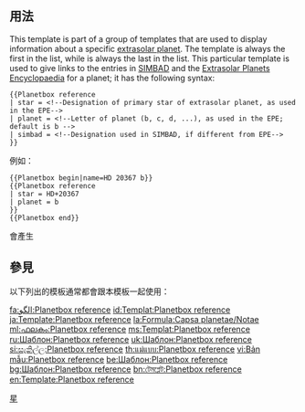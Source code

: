 <includeonly><!-- 在這裡加入模板的保護標識 --></includeonly><noinclude>{{template doc page viewed directly}}</noinclude>
<!-- 在本行下編輯模板說明 -->

== 用法 ==

This template is part of a group of templates that are used to display information about a specific [[extrasolar planet]].  The template {{tl|Planetbox begin}} is always the first in the list, while {{tl|Planetbox end}} is always the last in the list.  This particular template is used to give links to the entries in [[SIMBAD]] and the [[Extrasolar Planets Encyclopaedia]] for a planet; it has the following syntax:

<pre>{{Planetbox reference
| star = <!--Designation of primary star of extrasolar planet, as used in the EPE-->
| planet = <!--Letter of planet (b, c, d, ...), as used in the EPE; default is b -->
| simbad = <!--Designation used in SIMBAD, if different from EPE-->
}}
</pre>

例如：

<pre>{{Planetbox begin|name=HD 20367 b}}
{{Planetbox reference
| star = HD+20367
| planet = b
}}
{{Planetbox end}}</pre>

會產生

{{Planetbox begin|name=HD 20367 b}}
{{Planetbox reference
| star = HD+20367
| planet = b
}}
{{Planetbox end}}
{{brClear}}

== 參見 ==

以下列出的模板通常都會跟本模板一起使用：
{{Planetboxes}}

<includeonly>
<!-- 本行下加入模板的分類 -->
[[Category:天文信息框模板|星]]

<!-- 本行下加入模板的跨語言鏈接 -->
[[fa:الگو:Planetbox reference]]
[[id:Templat:Planetbox reference]]
[[ja:Template:Planetbox reference]]
[[la:Formula:Capsa planetae/Notae]]
[[ml:ഫലകം:Planetbox reference]]
[[ms:Templat:Planetbox reference]]
[[ru:Шаблон:Planetbox reference]]
[[uk:Шаблон:Planetbox reference]]
[[si:සැකිල්ල:Planetbox reference]]
[[th:แม่แบบ:Planetbox reference]]
[[vi:Bản mẫu:Planetbox reference]]
[[be:Шаблон:Planetbox reference]]
[[bg:Шаблон:Planetbox reference]]
[[bn:টেমপ্লেট:Planetbox reference]]
[[en:Template:Planetbox reference]]

</includeonly>